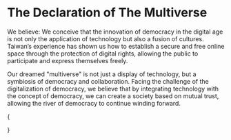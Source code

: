 
# The Declaration of The Multiverse

We believe: We conceive that the innovation of democracy in the digital age is not only the application of technology but also a fusion of cultures. Taiwan’s experience has shown us how to establish a secure and free online space through the protection of digital rights, allowing the public to participate and express themselves freely.

Our dreamed "multiverse" is not just a display of technology, but a symbiosis of democracy and collaboration. Facing the challenge of the digitalization of democracy, we believe that by integrating technology with the concept of democracy, we can create a society based on mutual trust, allowing the river of democracy to continue winding forward.

{<Cards className="mt-8 grid-cols-1 sm:grid-cols-2 md:grid-cols-1 lg:grid-cols-2 xl:grid-cols-3 gap-5 gap-y-8">

<YoutubeCard
  title="Is Democracy Heading Toward Extinction? How Taiwan's Democratic Lighthouse is Reconstructed ft. ‘Radical Markets’ Author Glen Weyl"
  videoId="updFgcGXKK4"
  description="EP224｜How should our democracy evolve with new technologies? FT. ‘Radical Markets’ Author E. Glen Weyl"
/>

<YoutubeCard
  title="Vitalik Is Here! The First Full Chinese Podcast Interview: Viewing Democratic Values from an Ethereum Perspective! FT. Ethereum Co-founder Vitalik Buterin"
  videoId="7uSgOOgyV4g"
  description="Vitalik participated in the first-ever full Chinese podcast interview, where he delved into Ethereum’s perspective on democratic values, especially focusing on the blockchain ecosystem’s impact on social media and political processes, and discussing his early achievements in computer science and observations on the recent Taiwan elections."
/>
<YoutubeCard
  title="Vitalik Returns! Observing Technological Democracy through Ethereum: Quadratic Voting and Zuzalu! FT. Ethereum Co-founder Vitalik Buterin"
  videoId="UtnFMoGtcxg"
  description="The Pop-up City experiment in Montenegro and various voting systems, along with an introduction to Quadratic Funding mechanism, Zupass technology, and a discussion on how technology can promote the democratic process. It also shares dAb's plans as a legislator. This marks Vitalik's first podcast interview conducted entirely in Chinese, showcasing his achievements in learning the language."
/>
</Cards>}
